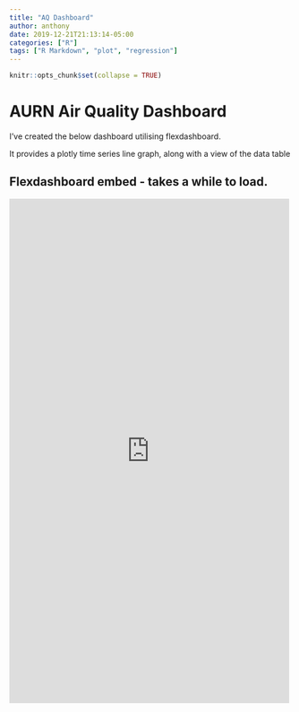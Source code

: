 ```yaml
---
title: "AQ Dashboard"
author: anthony
date: 2019-12-21T21:13:14-05:00
categories: ["R"]
tags: ["R Markdown", "plot", "regression"]
---
```


```r
knitr::opts_chunk$set(collapse = TRUE)
```

# AURN Air Quality Dashboard

I've created the below dashboard utilising flexdashboard. 

It provides a plotly time series line graph, along with a view of the data table


## Flexdashboard embed - takes a while to load.


<iframe width="500" height="900" scrolling="yes" frameborder="no"  src="https://user-test.shinyapps.io/aq-dashboard/"> </iframe>
